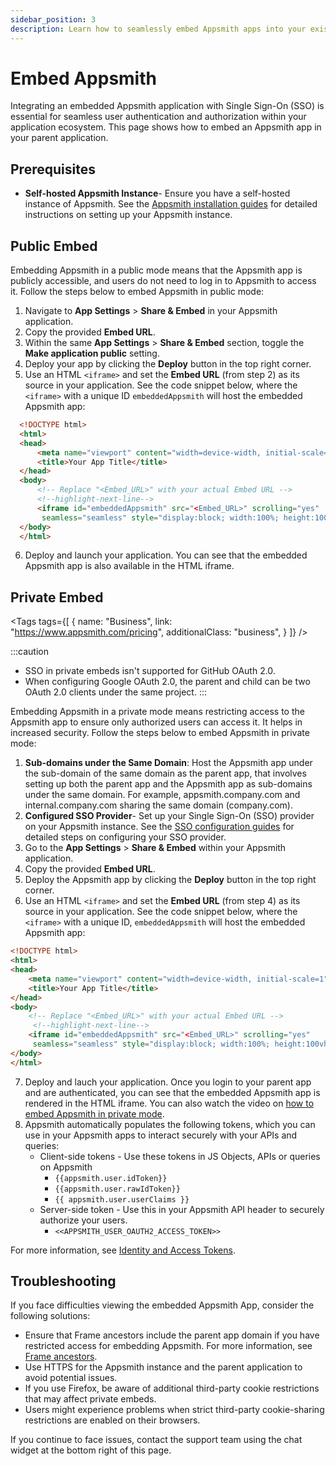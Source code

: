 ```yaml
---
sidebar_position: 3
description: Learn how to seamlessly embed Appsmith apps into your existing application.
---
```


# Embed Appsmith

Integrating an embedded Appsmith application with Single Sign-On (SSO) is essential for seamless user authentication and authorization within your application ecosystem. This page shows how to embed an Appsmith app in your parent application.

## Prerequisites

* **Self-hosted Appsmith Instance**- Ensure you have a self-hosted instance of Appsmith. See the [Appsmith installation guides](/getting-started/setup/installation-guides) for detailed instructions on setting up your Appsmith instance.


## Public Embed

Embedding Appsmith in a public mode means that the Appsmith app is publicly accessible, and users do not need to log in to Appsmith to access it. Follow the steps below to embed Appsmith in public mode:

1. Navigate to **App Settings** > **Share & Embed** in your Appsmith application.
2. Copy the provided **Embed URL**.
3. Within the same **App Settings** > **Share & Embed** section, toggle the **Make application public** setting.
4. Deploy your app by clicking the **Deploy** button in the top right corner.
5. Use an HTML `<iframe>` and set the **Embed URL** (from step 2) as its source in your application. See the code snippet below, where the `<iframe>` with a unique ID `embeddedAppsmith` will host the embedded Appsmith app:

```html
  <!DOCTYPE html>
  <html>
  <head>
      <meta name="viewport" content="width=device-width, initial-scale=1">
      <title>Your App Title</title>
  </head>
  <body>
      <!-- Replace "<Embed_URL>" with your actual Embed URL -->
      <!--highlight-next-line-->
      <iframe id="embeddedAppsmith" src="<Embed_URL>" scrolling="yes"
       seamless="seamless" style="display:block; width:100%; height:100vh;"></iframe>
  </body>
  </html>
```
6. Deploy and launch your application. You can see that the embedded Appsmith app is also available in the HTML iframe.

<!-- vale off -->

<div className="tag-wrapper">

## Private Embed

<Tags
  tags={[
    {
      name: "Business",
      link: "https://www.appsmith.com/pricing",
      additionalClass: "business",
    }
  ]}
/>
</div>

:::caution
* SSO in private embeds isn't supported for GitHub OAuth 2.0.
* When configuring Google OAuth 2.0, the parent and child can be two OAuth 2.0 clients under the same project.
:::

Embedding Appsmith in a private mode means restricting access to the Appsmith app to ensure only authorized users can access it. It helps in increased security. Follow the steps below to embed Appsmith in private mode:

1. **Sub-domains under the Same Domain**: Host the Appsmith app under the sub-domain of the same domain as the parent app, that involves setting up both the parent app and the Appsmith app as sub-domains under the same domain. For example, appsmith.company.com and internal.company.com sharing the same domain (company.com).
2. **Configured SSO Provider**- Set up your Single Sign-On (SSO) provider on your Appsmith instance. See the [SSO configuration guides](/getting-started/setup/instance-configuration/authentication) for detailed steps on configuring your SSO provider.
3. Go to the **App Settings** > **Share & Embed** within your Appsmith application.
4. Copy the provided **Embed URL**.
5. Deploy the Appsmith app by clicking the **Deploy** button in the top right corner.
6. Use an HTML `<iframe>` and set the **Embed URL** (from step 4) as its source in your application. See the code snippet below, where the `<iframe>` with a unique ID, `embeddedAppsmith` will host the embedded Appsmith app:
  ```html
  <!DOCTYPE html>
  <html>
  <head>
      <meta name="viewport" content="width=device-width, initial-scale=1">
      <title>Your App Title</title>
  </head>
  <body>
      <!-- Replace "<Embed_URL>" with your actual Embed URL -->
       <!--highlight-next-line-->
      <iframe id="embeddedAppsmith" src="<Embed_URL>" scrolling="yes"
       seamless="seamless" style="display:block; width:100%; height:100vh;"></iframe>
  </body>
  </html>
  ```
7. Deploy and lauch your application. Once you login to your parent app and are authenticated, you can see that the embedded Appsmith app is rendered in the HTML iframe. You can also watch the video on [how to embed Appsmith in private mode](https://youtube.com/embed/Zoiy1tKcjzU?autoplay=1).
8. Appsmith automatically populates the following tokens, which you can use in your Appsmith apps to interact securely with your APIs and queries:
    * Client-side tokens - Use these tokens in JS Objects, APIs or queries on Appsmith
      * `{{appsmith.user.idToken}}`
      * `{{appsmith.user.rawIdToken}}`
      * `{{ appsmith.user.userClaims }}`
    * Server-side token - Use this in your Appsmith API header to securely authorize your users.
      * `<<APPSMITH_USER_OAUTH2_ACCESS_TOKEN>>`

For more information, see [Identity and Access Tokens](/getting-started/setup/instance-configuration/authentication/json-web-tokens-jwt).

## Troubleshooting

If you face difficulties viewing the embedded Appsmith App, consider the following solutions:

* Ensure that Frame ancestors include the parent app domain if you have restricted access for embedding Appsmith. For more information, see [Frame ancestors](/getting-started/setup/instance-configuration/frame-ancestors).
* Use HTTPS for the Appsmith instance and the parent application to avoid potential issues.
* If you use Firefox, be aware of additional third-party cookie restrictions that may affect private embeds.
* Users might experience problems when strict third-party cookie-sharing restrictions are enabled on their browsers.

If you continue to face issues, contact the support team using the chat widget at the bottom right of this page.
